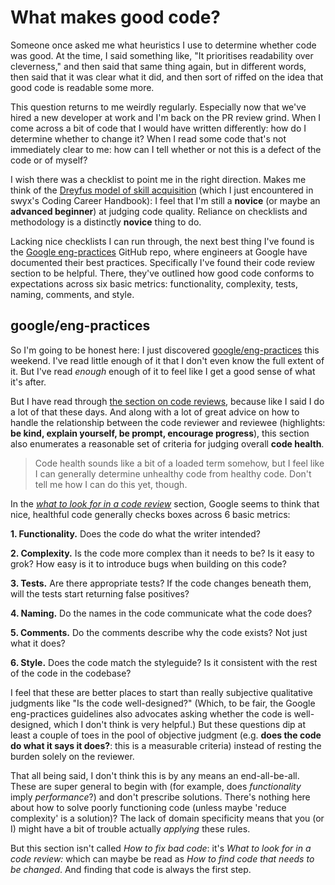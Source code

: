 # What makes good code?

Someone once asked me what heuristics I use to determine whether code was good. At the time, I said something like, "It prioritises readability over cleverness," and then said that same thing again, but in different words, then said that it was clear what it did, and then sort of riffed on the idea that good code is readable some more.

This question returns to me weirdly regularly. Especially now that we've hired a new developer at work and I'm back on the PR review grind. When I come across a bit of code that I would have written differently: how do I determine whether to change it? When I read some code that's not immediately clear to me: how can I tell whether or not this is a defect of the code or of myself?

I wish there was a checklist to point me in the right direction. Makes me think of the [Dreyfus model of skill acquisition](https://en.wikipedia.org/wiki/Dreyfus_model_of_skill_acquisition) (which I just encountered in swyx's Coding Career Handbook): I feel that I'm still a **novice** (or maybe an **advanced beginner**) at judging code quality. Reliance on checklists and methodology is a distinctly **novice** thing to do.

Lacking nice checklists I can run through, the next best thing I've found is the [Google eng-practices](https://github.com/google/eng-practices) GitHub repo, where engineers at Google have documented their best practices. Specifically I've found their code review section to be helpful. There, they've outlined how good code conforms to expectations across six basic metrics: functionality, complexity, tests, naming, comments, and style.

## google/eng-practices

So I'm going to be honest here: I just discovered [google/eng-practices](https://github.com/google/eng-practices) this weekend. I've read little enough of it that I don't even know the full extent of it. But I've read _enough_ enough of it to feel like I get a good sense of what it's after.

But I have read through [the section on code reviews](https://google.github.io/eng-practices/review/reviewer/), because like I said I do a lot of that these days. And along with a lot of great advice on how to handle the relationship between the code reviewer and reviewee (highlights: **be kind, explain yourself, be prompt, encourage progress**), this section also enumerates a reasonable set of criteria for judging overall **code health**.

> Code health sounds like a bit of a loaded term somehow, but I feel like I can generally determine unhealthy code from healthy code. Don't tell me how I can do this yet, though.

In the [*what to look for in a code review*](https://google.github.io/eng-practices/review/reviewer/looking-for.html) section, Google seems to think that nice, healthful code generally checks boxes across 6 basic metrics:

**1. Functionality.** Does the code do what the writer intended?

**2. Complexity.** Is the code more complex than it needs to be? Is it easy to grok? How easy is it to introduce bugs when building on this code?

**3. Tests.** Are there appropriate tests? If the code changes beneath them, will the tests start returning false positives?

**4. Naming.** Do the names in the code communicate what the code does?

**5. Comments.** Do the comments describe why the code exists? Not just what it does?

**6. Style.** Does the code match the styleguide? Is it consistent with the rest of the code in the codebase?

I feel that these are better places to start than really subjective qualitative judgments like "Is the code well-designed?" (Which, to be fair, the Google eng-practices guidelines also advocates asking whether the code is well-designed, which I don't think is very helpful.) But these questions dip at least a couple of toes in the pool of objective judgment (e.g. **does the code do what it says it does?**: this is a measurable criteria) instead of resting the burden solely on the reviewer.

That all being said, I don't think this is by any means an end-all-be-all. These are super general to begin with (for example, does *functionality* imply *performance*?) and don't prescribe solutions. There's nothing here about how to solve poorly functioning code (unless maybe 'reduce complexity' is a solution)? The lack of domain specificity means that you (or I) might have a bit of trouble actually *applying* these rules.

But this section isn't called *How to fix bad code*: it's *What to look for in a code review:* which can maybe be read as *How to find code that needs to be changed*. And finding that code is always the first step.